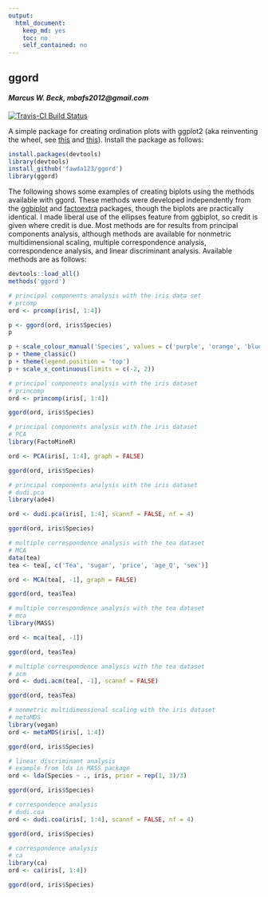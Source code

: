 ```yaml
---
output:
  html_document:
    keep_md: yes
    toc: no
    self_contained: no
---
```


## ggord

#### *Marcus W. Beck, mbafs2012@gmail.com*

[![Travis-CI Build Status](https://travis-ci.org/fawda123/ggord.png?branch=master)](https://travis-ci.org/fawda123/ggord)

A simple package for creating ordination plots with ggplot2 (aka reinventing the wheel, see [this](https://github.com/vqv/ggbiplot) and [this](https://github.com/kassambara/factoextra)).  Install the package as follows:

```r
install.packages(devtools)
library(devtools)
install_github('fawda123/ggord')
library(ggord)
```

The following shows some examples of creating biplots using the methods available with ggord.  These methods were developed independently from the [ggbiplot](https://github.com/vqv/ggbiplot) and [factoextra](https://github.com/kassambara/factoextra) packages, though the biplots are practically identical.  I made liberal use of the ellipses feature from ggbiplot, so credit is given where credit is due.  Most methods are for results from principal components analysis, although methods are available for nonmetric multidimensional scaling, multiple correspondence analysis, correspondence analysis, and linear discriminant analysis.  Available methods are as follows:
```r
devtools::load_all()
methods('ggord')
```
```r
# principal components analysis with the iris data set
# prcomp
ord <- prcomp(iris[, 1:4])

p <- ggord(ord, iris$Species)
p

p + scale_colour_manual('Species', values = c('purple', 'orange', 'blue'))
p + theme_classic()
p + theme(legend.position = 'top')
p + scale_x_continuous(limits = c(-2, 2))

# principal components analysis with the iris dataset
# princomp
ord <- princomp(iris[, 1:4])

ggord(ord, iris$Species)

# principal components analysis with the iris dataset
# PCA
library(FactoMineR)

ord <- PCA(iris[, 1:4], graph = FALSE)

ggord(ord, iris$Species)

# principal components analysis with the iris dataset
# dudi.pca
library(ade4)

ord <- dudi.pca(iris[, 1:4], scannf = FALSE, nf = 4)

ggord(ord, iris$Species)

# multiple correspondence analysis with the tea dataset
# MCA
data(tea)
tea <- tea[, c('Tea', 'sugar', 'price', 'age_Q', 'sex')]

ord <- MCA(tea[, -1], graph = FALSE)

ggord(ord, tea$Tea)

# multiple correspondence analysis with the tea dataset
# mca
library(MASS)

ord <- mca(tea[, -1])

ggord(ord, tea$Tea)

# multiple correspondence analysis with the tea dataset
# acm
ord <- dudi.acm(tea[, -1], scannf = FALSE)

ggord(ord, tea$Tea)

# nonmetric multidimensional scaling with the iris dataset
# metaMDS
library(vegan)
ord <- metaMDS(iris[, 1:4])

ggord(ord, iris$Species)

# linear discriminant analysis
# example from lda in MASS package
ord <- lda(Species ~ ., iris, prior = rep(1, 3)/3)

ggord(ord, iris$Species)

# correspondence analysis
# dudi.coa
ord <- dudi.coa(iris[, 1:4], scannf = FALSE, nf = 4)

ggord(ord, iris$Species)

# correspondence analysis
# ca
library(ca)
ord <- ca(iris[, 1:4])

ggord(ord, iris$Species)
```

